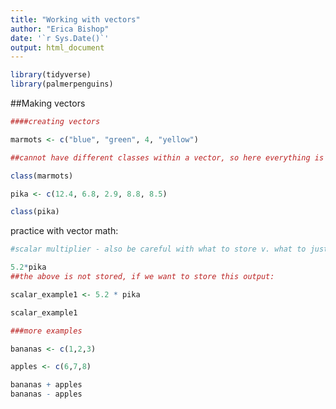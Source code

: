 ```yaml
---
title: "Working with vectors"
author: "Erica Bishop"
date: '`r Sys.Date()`'
output: html_document
---
```


```r
library(tidyverse)
library(palmerpenguins)
```

##Making vectors

```r
####creating vectors

marmots <- c("blue", "green", 4, "yellow")

##cannot have different classes within a vector, so here everything is assigned as a character, even numbers becuase characters are most flexible. Pay attention to class of objects! To check the class, use class function

class(marmots)

```

```r
pika <- c(12.4, 6.8, 2.9, 8.8, 8.5)

```

```r
class(pika)
```
practice with vector math:

```r

#scalar multiplier - also be careful with what to store v. what to just return without storing

5.2*pika
##the above is not stored, if we want to store this output:

scalar_example1 <- 5.2 * pika

scalar_example1

###more examples

bananas <- c(1,2,3)

apples <- c(6,7,8)

bananas + apples
bananas - apples
```

